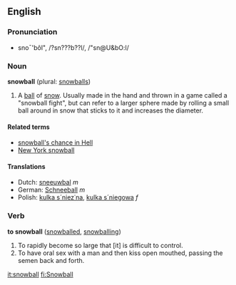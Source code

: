 ==English==
===Pronunciation===
*sno¯'bôl", /?sn???b??l/, /"sn@U&bO:l/

===Noun===
'''snowball''' (plural: [[snowballs]])

#A [[ball]] of [[snow]].  Usually made in the hand and thrown in a game called a "snowball fight", but can refer to a larger sphere made by rolling a small ball around in snow that sticks to it and increases the diameter.

==== Related terms ====
*[[snowball's chance in Hell]]
*[[New York snowball]]

==== Translations ====
*Dutch: [[sneeuwbal]] ''m''
*German: [[Schneeball]] ''m''
*Polish: [[kulka s´niez˙na]], [[kulka s´niegowa]] ''f''

===Verb===
'''to snowball''' ([[snowballed]], [[snowballing]])

#To rapidly become so large that [it] is difficult to control.
#To have oral sex with a man and then kiss open mouthed, passing the semen back and forth.

[[it:snowball]]
[[fi:Snowball]]